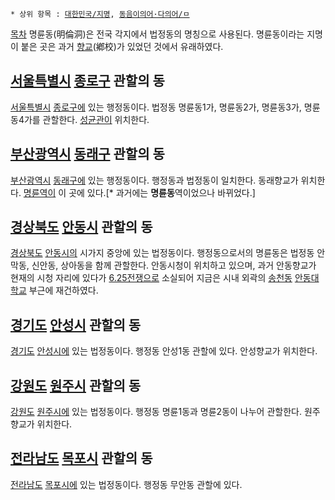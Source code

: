 * 상위 항목 : [[대한민국/지명]], [[동음이의어·다의어/ㅁ]]

[[목차]]
명륜동(明倫洞)은 전국 각지에서 법정동의 명칭으로 사용된다. 명륜동이라는 지명이 붙은 곳은 과거 [[향교]](鄕校)가 있었던 것에서 유래하였다. 

== [[서울특별시]] [[종로구]] 관할의 동 ==
[[서울특별시]] [[종로구]]에 있는 행정동이다. 법정동 명륜동1가, 명륜동2가, 명륜동3가, 명륜동4가를 관할한다. [[성균관]]이 위치한다.

== [[부산광역시]] [[동래구]] 관할의 동 ==
[[부산광역시]] [[동래구]]에 있는 행정동이다. 행정동과 법정동이 일치한다. 동래향교가 위치한다. [[명륜역]]이 이 곳에 있다.[* 과거에는 '''명륜동'''역이었으나 바뀌었다.]

== [[경상북도]] [[안동시]] 관할의 동 == 
[[경상북도]] [[안동시]]의 시가지 중앙에 있는 법정동이다. 행정동으로서의 명륜동은 법정동 안막동, 신안동, 상아동을 함께 관할한다. 안동시청이 위치하고 있으며, 과거 안동향교가 현재의 시청 자리에 있다가 [[6.25전쟁]]으로 소실되어 지금은 시내 외곽의 [[송천동]] [[안동대학교]] 부근에 재건하였다.

== [[경기도]] [[안성시]] 관할의 동 ==
[[경기도]] [[안성시]]에 있는 법정동이다. 행정동 안성1동 관할에 있다. 안성향교가 위치한다.

== [[강원도]] [[원주시]] 관할의 동 ==
[[강원도]] [[원주시]]에 있는 법정동이다. 행정동 명륜1동과 명륜2동이 나누어 관할한다. 원주향교가 위치한다.

== [[전라남도]] [[목포시]] 관할의 동 ==
[[전라남도]] [[목포시]]에 있는 법정동이다. 행정동 무안동 관할에 있다. 

